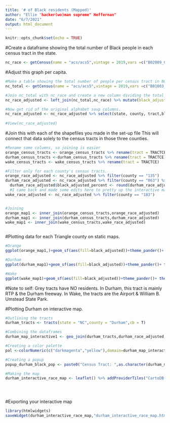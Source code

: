 ```yaml
---
title: '# of Black residents (Mapped)'
author: "Ellie "hacker(wo)man supreme" Heffernan"
date: "6/7/2021"
output: html_document
---
```


```r
knitr::opts_chunk$set(echo = TRUE)

```


#Create a dataframe showing the total number of Black people in each census tract in the state.
```r
nc_race <- getCensus(name = "acs/acs5",vintage = 2019,vars =c("B02009_001E"),region="tract",regionin="state:37")
```


#Adjust this graph per capita. 
```r
#Make a table showing the total number of people per census tract in NC
nc_total <- getCensus(name = "acs/acs5",vintage = 2019,vars =c("B01003_001E"),region="tract",regionin="state:37")

#Join nc_total with nc_race and create a new column dividing the total number of Black people in each tract (B02009_001E) by the total number of people in each tract (B01003_001E). Black is defined as "Black alone or in combination with one or more races," since that is the definition the census api key used.  
nc_race_adjusted <- left_join(nc_total,nc_race) %>% mutate(black_adjusted = B02009_001E/B01003_001E)

#Now get rid of the original alphabet soup columns. 
nc_race_adjusted <- nc_race_adjusted %>% select(state, county, tract,black_adjusted)
 
#View(nc_race_adjusted)
```



#Join this with each of the shapefiles you made in the set-up file This will connect that data solely to the census tracts in those three counties. 
```r
#Rename some columns, so joining is easier
orange_census_tracts <- orange_census_tracts %>% rename(tract = TRACTCE)
durham_census_tracts <-durham_census_tracts %>% rename(tract = TRACTCE)
wake_census_tracts <- wake_census_tracts %>% rename(tract = TRACTCE)

#Filter only for each county's census tracts. 
orange_race_adjusted <- nc_race_adjusted %>% filter(county == "135")
durham_race_adjusted <- nc_race_adjusted %>% filter(county == "063") %>% mutate(black_adjusted_percent = black_adjusted*100)
  durham_race_adjusted$black_adjusted_percent <- round(durham_race_adjusted$black_adjusted_percent,digits = 2) 
  #I came back and made some edits here to pretty up the interactive map I made later. Changing from decimal to percent and only allowing two digits after the decimal 
wake_race_adjusted <- nc_race_adjusted %>% filter(county == "183")


#Joining
orange_map1 <- inner_join(orange_census_tracts,orange_race_adjusted)
durham_map1 <- inner_join(durham_census_tracts,durham_race_adjusted)
wake_map1 <- inner_join(wake_census_tracts,wake_race_adjusted)



```

#Plotting data for each Triangle county on static maps.
```r


#Orange
ggplot(orange_map1,)+geom_sf(aes(fill=black_adjusted))+theme_pander()+ theme(panel.grid.major=element_line(colour="transparent"))+ theme(axis.text = element_blank(),axis.ticks = element_blank())+                                                                   scale_fill_distiller(palette="Blues",direction=1,name ="% of residents that are Black") + labs(title = "Black residents in Orange County census tracts ",caption = "Source: U.S. Census/ACS 2019")

#Durham
ggplot(durham_map1)+geom_sf(aes(fill=black_adjusted))+theme_pander()+ theme(axis.text = element_blank(),axis.ticks = element_blank())+ theme(panel.grid.major=element_line(colour="transparent"))+scale_fill_distiller(palette="Blues",direction=1,name ="% of residents that are Black") + labs(title = "Black residents in Durham County census tracts",caption = "Source: U.S. Census/ACS 2019")

#Wake
ggplot(wake_map1)+geom_sf(aes(fill=black_adjusted))+theme_pander()+ theme(axis.text = element_blank(), axis.ticks = element_blank())+     theme(panel.grid.major=element_line(colour="transparent"))+scale_fill_distiller(palette="Blues",direction=1,name ="% of residents that are Black") + labs(title = "Black residents in Wake County census tracts",caption = "Source: U.S. Census/ACS 2019")


```
#Note to self: Grey tracts have NO residents. In Durham, this tract is mainly RTP & the Durham freeway. In Wake, the tracts are the Airport & William B. Umstead State Park. 


#Plotting Durham on interactive map. 
```r

#Outlining the tracts 
durham_tracts <- tracts(state = "NC",county = "Durham",cb = T)

#Combining the dataframes
durham_map_interactive1 <- geo_join(durham_tracts,durham_race_adjusted,"TRACTCE","tract") %>% filter(NAME!="9801")

#Creating a color palette 
pal <-colorNumeric(c("darkmagenta","yellow"),domain=durham_map_interactive1$black_adjusted_percent)

#Creating a popup
popup_durham_black_pop <- paste0("Census Tract: ",as.character(durham_map_interactive1$NAME),"<br/> Residents that are Black (%): " ,as.character(durham_map_interactive1$black_adjusted_percent))

#Making the map 
durham_interactive_race_map <- leaflet() %>% addProviderTiles("CartoDB.Positron") %>% setView(-78.999,36.055,zoom =11) %>% addPolygons(data = durham_map_interactive1,fillColor =~pal(durham_map_interactive1$black_adjusted_percent),fillOpacity = 1.5,weight = .2,smoothFactor=.2,popup =~ popup_durham_black_pop) %>% addLegend(pal=pal,values=durham_map_interactive1$black_adjusted_percent,position = "bottomright",title = "<br/> Distribution of <br/> Black residents <br/> in Durham County (%)")


 
```


#Exporting your interactive map
```r
library(htmlwidgets)
saveWidget(durham_interactive_race_map,"durham_interactive_race_map.html",selfcontained = TRUE)
```











